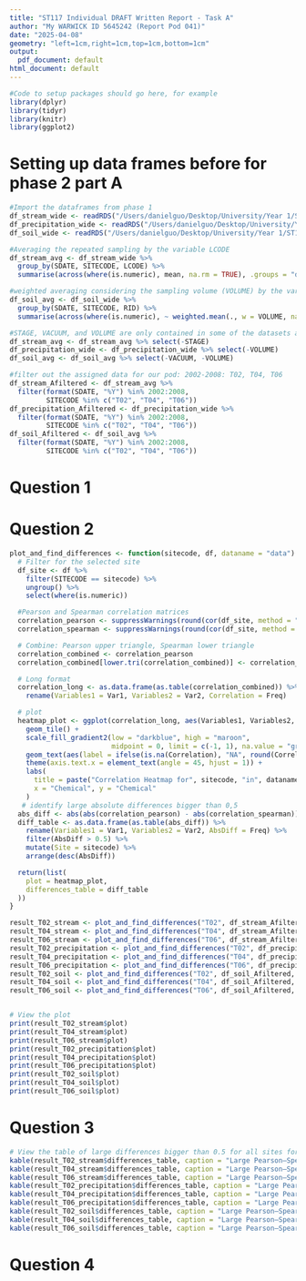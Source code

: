 ```yaml
---
title: "ST117 Individual DRAFT Written Report - Task A"
author: "My WARWICK ID 5645242 (Report Pod 041)"
date: "2025-04-08" 
geometry: "left=1cm,right=1cm,top=1cm,bottom=1cm"
output:
  pdf_document: default
html_document: default
---
```


```r
#Code to setup packages should go here, for example
library(dplyr)
library(tidyr)
library(knitr)
library(ggplot2)
```

# Setting up data frames before for phase 2 part A
```r
#Import the dataframes from phase 1
df_stream_wide <- readRDS("/Users/danielguo/Desktop/University/Year 1/ST117/5645242_041_WR/df_stream_wide.rds")
df_precipitation_wide <- readRDS("/Users/danielguo/Desktop/University/Year 1/ST117/5645242_041_WR/df_precipitation_wide.rds")
df_soil_wide <- readRDS("/Users/danielguo/Desktop/University/Year 1/ST117/5645242_041_WR/df_soil_wide.rds")

#Averaging the repeated sampling by the variable LCODE
df_stream_avg <- df_stream_wide %>%
  group_by(SDATE, SITECODE, LCODE) %>%
  summarise(across(where(is.numeric), mean, na.rm = TRUE), .groups = "drop")

#weighted averaging considering the sampling volume (VOLUME) by the variable RID
df_soil_avg <- df_soil_wide %>%
  group_by(SDATE, SITECODE, RID) %>%
  summarise(across(where(is.numeric), ~ weighted.mean(., w = VOLUME, na.rm = TRUE)), .groups = "drop")

#STAGE, VACUUM, and VOLUME are only contained in some of the datasets and may be dropped unless needed.
df_stream_avg <- df_stream_avg %>% select(-STAGE)
df_precipitation_wide <- df_precipitation_wide %>% select(-VOLUME)
df_soil_avg <- df_soil_avg %>% select(-VACUUM, -VOLUME)

#filter out the assigned data for our pod: 2002-2008: T02, T04, T06
df_stream_Afiltered <- df_stream_avg %>%
  filter(format(SDATE, "%Y") %in% 2002:2008,
         SITECODE %in% c("T02", "T04", "T06"))
df_precipitation_Afiltered <- df_precipitation_wide %>%
  filter(format(SDATE, "%Y") %in% 2002:2008,
         SITECODE %in% c("T02", "T04", "T06"))
df_soil_Afiltered <- df_soil_avg %>%
  filter(format(SDATE, "%Y") %in% 2002:2008,
         SITECODE %in% c("T02", "T04", "T06"))

```

# Question 1

# Question 2

```r
plot_and_find_differences <- function(sitecode, df, dataname = "data") {
  # Filter for the selected site
  df_site <- df %>%
    filter(SITECODE == sitecode) %>%
    ungroup() %>%
    select(where(is.numeric))

  #Pearson and Spearman correlation matrices
  correlation_pearson <- suppressWarnings(round(cor(df_site, method = "pearson", use = "pairwise.complete.obs"), 2))
  correlation_spearman <- suppressWarnings(round(cor(df_site, method = "spearman", use = "pairwise.complete.obs"), 2))

  # Combine: Pearson upper triangle, Spearman lower triangle
  correlation_combined <- correlation_pearson
  correlation_combined[lower.tri(correlation_combined)] <- correlation_spearman[lower.tri(correlation_spearman)]

  # Long format
  correlation_long <- as.data.frame(as.table(correlation_combined)) %>%
    rename(Variables1 = Var1, Variables2 = Var2, Correlation = Freq)

  # plot
  heatmap_plot <- ggplot(correlation_long, aes(Variables1, Variables2, fill = Correlation)) +
    geom_tile() +
    scale_fill_gradient2(low = "darkblue", high = "maroon",
                         midpoint = 0, limit = c(-1, 1), na.value = "grey69") +
    geom_text(aes(label = ifelse(is.na(Correlation), "NA", round(Correlation, 2))), size = 2) + #adjusting to the font
    theme(axis.text.x = element_text(angle = 45, hjust = 1)) +
    labs(
      title = paste("Correlation Heatmap for", sitecode, "in", dataname, "dataset (Pearson above, Spearman below)"),
      x = "Chemical", y = "Chemical"
    )
   # identify large absolute differences bigger than 0,5
  abs_diff <- abs(abs(correlation_pearson) - abs(correlation_spearman))
  diff_table <- as.data.frame(as.table(abs_diff)) %>%
    rename(Variables1 = Var1, Variables2 = Var2, AbsDiff = Freq) %>%
    filter(AbsDiff > 0.5) %>%
    mutate(Site = sitecode) %>%
    arrange(desc(AbsDiff))

  return(list(
    plot = heatmap_plot,
    differences_table = diff_table
  ))
}

result_T02_stream <- plot_and_find_differences("T02", df_stream_Afiltered, "Stream Water")
result_T04_stream <- plot_and_find_differences("T04", df_stream_Afiltered, "Stream Water")
result_T06_stream <- plot_and_find_differences("T06", df_stream_Afiltered, "Stream Water")
result_T02_precipitation <- plot_and_find_differences("T02", df_precipitation_Afiltered, "Precipitation")
result_T04_precipitation <- plot_and_find_differences("T04", df_precipitation_Afiltered, "Precipitation")
result_T06_precipitation <- plot_and_find_differences("T06", df_precipitation_Afiltered, "Precipitation")
result_T02_soil <- plot_and_find_differences("T02", df_soil_Afiltered, "Soil Solution")
result_T04_soil <- plot_and_find_differences("T04", df_soil_Afiltered, "Soil Solution")
result_T06_soil <- plot_and_find_differences("T06", df_soil_Afiltered, "Soil Solution")


# View the plot
print(result_T02_stream$plot)
print(result_T04_stream$plot)
print(result_T06_stream$plot)
print(result_T02_precipitation$plot)
print(result_T04_precipitation$plot)
print(result_T06_precipitation$plot)
print(result_T02_soil$plot)
print(result_T04_soil$plot)
print(result_T06_soil$plot)


```

# Question 3

```r
# View the table of large differences bigger than 0.5 for all sites for each data:
kable(result_T02_stream$differences_table, caption = "Large Pearson–Spearman Differences > 0.5 for T02 for Stream Water data")
kable(result_T04_stream$differences_table, caption = "Large Pearson–Spearman Differences > 0.5 for T04 for Stream Water data")
kable(result_T06_stream$differences_table, caption = "Large Pearson–Spearman Differences > 0.5 for T06 for Stream Water data")
kable(result_T02_precipitation$differences_table, caption = "Large Pearson–Spearman Differences > 0.5 for T02 for Precipitation data")
kable(result_T04_precipitation$differences_table, caption = "Large Pearson–Spearman Differences > 0.5 for T04 for Precipitation data")
kable(result_T06_precipitation$differences_table, caption = "Large Pearson–Spearman Differences > 0.5 for T06 for Precipitation data")
kable(result_T02_soil$differences_table, caption = "Large Pearson–Spearman Differences > 0.5 for T02 for Soil Solution data")
kable(result_T04_soil$differences_table, caption = "Large Pearson–Spearman Differences > 0.5 for T04 for Soil Solution data")
kable(result_T06_soil$differences_table, caption = "Large Pearson–Spearman Differences > 0.5 for T06 for Soil Solution data")
```

# Question 4

